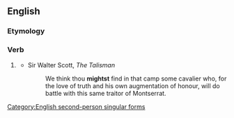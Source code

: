 ==English==

===Etymology===
{{suffix|might|est}}

===Verb===
{{en-verb form}}

# {{context|archaic|lang=en}} {{form of|Second-person singular simple present form|might|lang=en}}
#* Sir Walter Scott, ''The Talisman''
#*: We think thou '''mightst''' find in that camp some cavalier who, for the love of truth and his own augmentation of honour, will do battle with this same traitor of Montserrat.

[[Category:English second-person singular forms]]